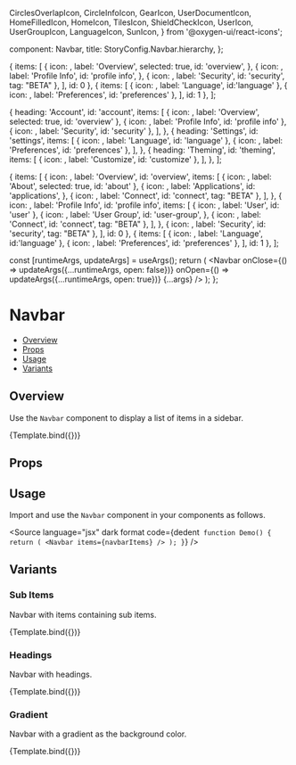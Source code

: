   CirclesOverlapIcon,
  CircleInfoIcon,
  GearIcon,
  UserDocumentIcon,
  HomeFilledIcon,
  HomeIcon,
  TilesIcon,
  ShieldCheckIcon,
  UserIcon,
  UserGroupIcon,
  LanguageIcon,
  SunIcon,
} from '@oxygen-ui/react-icons';

  component: Navbar,
  title: StoryConfig.Navbar.hierarchy,
};

<Meta title={meta.title} component={meta.component} />

  {
    items: [
      {
        icon: <HomeIcon />,
        label: 'Overview',
        selected: true,
        id: 'overview',
      },
      {
        icon: <UserDocumentIcon />,
        label: 'Profile Info',
        id: 'profile info',
      },
      {
        icon: <ShieldCheckIcon />,
        label: 'Security',
        id: 'security',
        tag: "BETA"
      },
    ],
    id: 0
  },
  {
    items: [
      {
        icon: <LanguageIcon />,
        label: 'Language',
        id:'language'
      },
      {
        icon: <GearIcon />,
        label: 'Preferences',
        id: 'preferences'
      },
    ],
    id: 1
  },
];

  {
    heading: 'Account',
    id: 'account',
    items: [
      {
        icon: <HomeFilledIcon />,
        label: 'Overview',
        selected: true,
        id: 'overview'
      },
      {
        icon: <UserDocumentIcon />,
        label: 'Profile Info',
        id: 'profile info'
      },
      {
        icon: <ShieldCheckIcon />,
        label: 'Security',
        id: 'security'
      },
    ],
  },
  {
    heading: 'Settings',
    id: 'settings',
    items: [
      {
        icon: <LanguageIcon />,
        label: 'Language',
        id: 'language'
      },
      {
        icon: <GearIcon />,
        label: 'Preferences',
        id: 'preferences'
      },
    ],
  },
  {
    heading: 'Theming',
    id: 'theming',
    items: [
      {
        icon: <SunIcon />,
        label: 'Customize',
        id: 'customize'
      },
    ],
  },
];

  {
    items: [
      {
        icon: <HomeIcon />,
        label: 'Overview',
        id: 'overview',
        items: [
          {
            icon: <CircleInfoIcon />,
            label: 'About',
            selected: true,
            id: 'about'
          },
          {
            icon: <TilesIcon />,
            label: 'Applications',
            id: 'applications',
          },
          {
            icon: <CirclesOverlapIcon />,
            label: 'Connect',
            id: 'connect',
            tag: "BETA"
          },
        ],
      },
      {
        icon: <UserDocumentIcon />,
        label: 'Profile Info',
        id: 'profile info',
        items: [
          {
            icon: <UserIcon />,
            label: 'User',
            id: 'user'
          },
          {
            icon: <UserGroupIcon />,
            label: 'User Group',
            id: 'user-group',
          },
          {
            icon: <CirclesOverlapIcon />,
            label: 'Connect',
            id: 'connect',
            tag: "BETA"
          },
        ],
      },
      {
        icon: <ShieldCheckIcon />,
        label: 'Security',
        id: 'security',
        tag: "BETA"
      },
    ],
    id: 0
  },
  {
    items: [
      {
        icon: <LanguageIcon />,
        label: 'Language',
        id:'language'
      },
      {
        icon: <GearIcon />,
        label: 'Preferences',
        id: 'preferences'
      },
    ],
    id: 1
  },
];

  const [runtimeArgs, updateArgs] = useArgs();
  return (
    <Navbar
      onClose={() => updateArgs({...runtimeArgs, open: false})}
      onOpen={() => updateArgs({...runtimeArgs, open: true})}
      {...args}
    />
  );
};

# Navbar

- [Overview](#overview)
- [Props](#props)
- [Usage](#usage)
- [Variants](#variants)

## Overview

Use the `Navbar` component to display a list of items in a sidebar.

<Canvas>
  <Story
    name="Overview"
    parameters={{
      docs: {inlineStories: false, iframeHeight: 476},
    }}
    args={{items: navbarItems}}
  >
    {Template.bind({})}
  </Story>
</Canvas>

## Props

<ArgsTable story="Overview" />

## Usage

Import and use the `Navbar` component in your components as follows.

<Source
  language="jsx"
  dark
  format
  code={dedent`
function Demo() {
  return (
    <Navbar items={navbarItems} />
  );
}`}
/>

## Variants

### Sub Items 

Navbar with items containing sub items.

<Canvas>
  <Story
    name="Sub Items"
    args={{items: subItemsVariation}}
    parameters={{
      docs: {inlineStories: false, iframeHeight: 476},
    }}
  >
    {Template.bind({})}
  </Story>
</Canvas>

### Headings

Navbar with headings.

<Canvas>
  <Story
    name="Headings"
    args={{items: headingsVariation}}
    parameters={{
      docs: {inlineStories: false, iframeHeight: 476},
    }}
  >
    {Template.bind({})}
  </Story>
</Canvas>

### Gradient

Navbar with a gradient as the background color.

<Canvas>
  <Story
    name="Gradient"
    args={{fill: 'gradient', items: navbarItems}}
    parameters={{
      docs: {inlineStories: false, iframeHeight: 476},
    }}
  >
    {Template.bind({})}
  </Story>
</Canvas>
